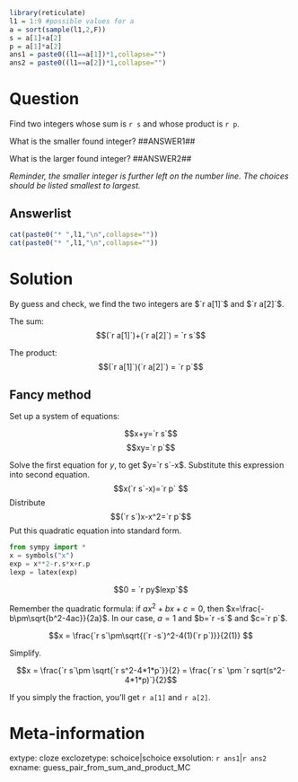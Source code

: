 ```r
library(reticulate)
l1 = 1:9 #possible values for a
a = sort(sample(l1,2,F))
s = a[1]+a[2]
p = a[1]*a[2]
ans1 = paste0((l1==a[1])*1,collapse="")
ans2 = paste0((l1==a[2])*1,collapse="")
```

Question
========


Find two integers whose sum is `r s` and whose product is `r p`.

What is the smaller found integer? ##ANSWER1##

What is the larger found integer? ##ANSWER2##

*Reminder, the smaller integer is further left on the number line. The choices should be listed smallest to largest.*

Answerlist
--------

```r
cat(paste0("* ",l1,"\n",collapse=""))
cat(paste0("* ",l1,"\n",collapse=""))
```

Solution
========

By guess and check, we find the two integers are $`r a[1]`$ and $`r a[2]`$.

The sum:
$$(`r a[1]`)+(`r a[2]`) = `r s`$$

The product:
$$(`r a[1]`)(`r a[2]`) = `r p`$$

## Fancy method

Set up a system of equations:

$$x+y=`r s`$$
$$xy=`r p`$$

Solve the first equation for $y$, to get $y=`r s`-x$. Substitute this expression into second equation.
$$x(`r s`-x)=`r p` $$
Distribute
$$(`r s`)x-x^2=`r p`$$
Put this quadratic equation into standard form.
```python
from sympy import *
x = symbols("x")
exp = x**2-r.s*x+r.p
lexp = latex(exp)
```
$$0 = `r py$lexp`$$

Remember the quadratic formula: if $ax^2+bx+c=0$, then $x=\frac{-b\pm\sqrt{b^2-4ac}}{2a}$. In our case, $a=1$ and $b=`r -s`$ and $c=`r p`$.

$$x = \frac{`r s`\pm\sqrt{(`r -s`)^2-4(1)(`r p`)}}{2(1)} $$

Simplify.

$$x = \frac{`r s`\pm \sqrt{`r s^2-4*1*p`}}{2} = \frac{`r s` \pm `r sqrt(s^2-4*1*p)`}{2}$$

If you simply the fraction, you'll get `r a[1]` and `r a[2]`.


Meta-information
============
extype: cloze
exclozetype: schoice|schoice
exsolution: `r ans1`|`r ans2`
exname: guess_pair_from_sum_and_product_MC